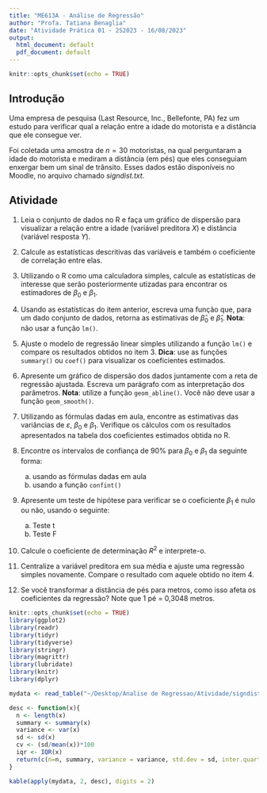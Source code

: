 ```yaml
---
title: "ME613A - Análise de Regressão"
author: "Profa. Tatiana Benaglia"
date: "Atividade Prática 01 - 2S2023 - 16/08/2023"
output:
  html_document: default
  pdf_document: default
---
```



```r
knitr::opts_chunk$set(echo = TRUE)
```

## Introdução 

Uma empresa de pesquisa (Last Resource, Inc., Bellefonte, PA) fez um estudo para verificar qual a relação entre a idade do motorista e a distância que ele consegue ver. 

Foi coletada uma amostra de $n = 30$ motoristas, na qual perguntaram a idade do motorista e mediram a distância (em pés) que eles conseguiam enxergar bem um sinal de trânsito. Esses dados estão disponíveis no Moodle, no arquivo chamado *signdist.txt*.


## Atividade

1. Leia o conjunto de dados no R e faça um gráfico de dispersão para visualizar a relação entre a idade (variável preditora $X$) e distância (variável resposta $Y$).

2. Calcule as estatísticas descritivas das variáveis e também o coeficiente de correlação entre elas.

3. Utilizando o R como uma calculadora simples, calcule as estatísticas de interesse que serão posteriormente utizadas para encontrar os estimadores de $\beta_0$ e $\beta_1$. 

4. Usando as estatísticas do item anterior, escreva uma função que, para um dado conjunto de dados, retorna as estimativas de $\hat \beta_0$ e $\hat \beta_1$. **Nota**: não usar a função `lm()`.

5. Ajuste o modelo de regressão linear simples utilizando a função `lm()` e compare os resultados obtidos no item 3. **Dica**: use as funções `summary()` ou `coef()` para visualizar os coeficientes estimados.

6. Apresente um gráfico de dispersão dos dados juntamente com a reta de regressão ajustada. Escreva um parágrafo com as interpretação dos parâmetros. **Nota**: utilize a função `geom_abline()`. Você não deve usar a função `geom_smooth()`.

7. Utilizando as fórmulas dadas em aula, encontre as estimativas das variâncias de $\varepsilon$, $\beta_0$ e $\beta_1$. Verifique os cálculos com os resultados apresentados na tabela dos coeficientes estimados obtida no R.

8. Encontre os intervalos de confiança de 90% para $\beta_0$ e $\beta_1$ da seguinte forma:
    (a) usando as fórmulas dadas em aula
    (b) usando a função `confint()`
    
9. Apresente um teste de hipótese para verificar se o coeficiente $\beta_1$ é nulo ou não, usando o seguinte:
    (a) Teste t
    (b) Teste F

10. Calcule o coeficiente de determinação $R^2$ e interprete-o.

11. Centralize a variável preditora em sua média e ajuste uma regressão simples novamente. Compare o resultado com aquele obtido no item 4.

12. Se você transformar a distância de pés para metros, como isso afeta os coeficientes da regressão? Note que 1 pé = 0,3048 metros.

```r
knitr::opts_chunk$set(echo = TRUE)
library(ggplot2)
library(readr)
library(tidyr)
library(tidyverse)
library(stringr)
library(magrittr)
library(lubridate)
library(knitr)
library(dplyr)
```

```r
mydata <- read_table("~/Desktop/Analise de Regressao/Atividade/signdist.txt")
```

```r
desc <- function(x){
  n <- length(x)
  summary <- summary(x)
  variance <- var(x)
  sd <- sd(x)
  cv <- (sd/mean(x))*100
  iqr <- IQR(x)
  return(c(n=n, summary, variance = variance, std.dev = sd, inter.quart.range = iqr, var.coef = cv))
}

kable(apply(mydata, 2, desc), digits = 2)
```

```r

```

```r

```

```r

```

```r

```

```r

```

```r

```

```r

```

```r

```

```r

```

```r

```

```r

```

```r

```

```r

```

```r

```

```r

```

```r

```

